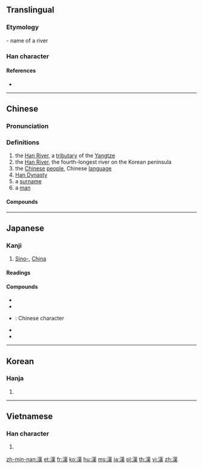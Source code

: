 {{also|汉}}<!-- may be replaced by zh-forms -->
==Translingual==
<!-- Doesn’t exist yet: {{stroke order|strokes=13}} -->
{{ja-forms|[[漢]]|[[汉]]|[[漢]]}}

===Etymology===
{{Han compound|水|𦰩|ls=psc|c1=s|c2=p|alt1=氵}} - name of a river

===Han character===
{{Han char|rn=85|rad=水|as=11|asj=10|sn=14|snj=13|four=34134|canj=ETLO|ids=⿰氵𦰩}}

====References====
* {{Han ref|kx=0646.170|dkj=18068|dj=1055.150|hdz=31713.090|uh=6F22|ud=28450|bh=BA7E|bd=47742}}

----

==Chinese==
{{zh-forms|s=汉}}

===Pronunciation===
{{zh-pron
|m=hàn
|c=hon3
|md=háng
|mn=hàn
|w=2hoe
|mc=y
|oc=y
|ma=
|cat=pn,n
}}

===Definitions===
{{zh-hanzi}}

# the [[w:Han River (Shaanxi and Hubei)|Han River]], a [[tributary]] of the [[w:Yangtze River|Yangtze]]
# the [[w:Han River (Korea)|Han River]], the fourth-longest river on the Korean peninsula
# the [[Chinese]] [[people]], Chinese [[language]]
# [[w:Han Dynasty|Han Dynasty]]
# a [[surname]]
# a [[man]]

====Compounds====
{{der3
|{{zh-l|漢白玉}}
|{{zh-l|漢堡}}
|{{zh-l|漢堡包}}
|{{zh-l|漢藏|Hàn Zàng|Sino-Tibetan}}
|{{zh-l|漢奸}}
|{{zh-l|漢界}}
|{{zh-l|漢民}}
|{{zh-l|漢人}}
|{{zh-l|漢文}}
|{{zh-l|漢姓}}
|{{zh-l|漢學}}
|{{zh-l|漢語|tr=Hànyǔ}}
|{{zh-l|漢語拼音|tr=Hànyǔ pīnyīn}}
|{{zh-l|漢語水平考試|tr=Hànyǔ Shuǐpíng Kǎoshì}}
|{{zh-l|漢字|tr=hànzì}}
|{{zh-l|漢字編碼}}
|{{zh-l|漢子}}
|{{zh-l|漢族|tr=Hànzú}}
|{{zh-l|好漢}}
|{{zh-l|男子漢}}
|{{zh-l|單身漢}}
|{{zh-l|大漢}}
}}

----

==Japanese==

===Kanji===
{{ja-kanji|grade=3|rs=水11}}

# [[Sino-]], [[China]]

====Readings====
{{ja-readings
|goon=[[かん]] (kan)
|kanon=[[かん]] (kan)
|kun=[[あや]] (aya)
|nanori=[[おとこ]] (otoko), [[から]] (kara), [[はん]] (han)
}}

====Compounds====
{{der-top|Compounds}}
* {{ja-r|漢音|かんおん}}
* {{ja-r|漢語|かんご}}
* {{ja-r|漢字|かんじ}}: Chinese character
* {{ja-r|漢方|かんぽう}}
* {{ja-r|痴漢|ちかん}}
{{der-bottom}}

----

==Korean==

===Hanja===
{{ko-hanja|hangeul=한|eumhun=|mr=han|y=han}}

# {{defn|lang=ko|sort=水11}}

----

==Vietnamese==

===Han character===
{{vi-hantu|[[hán]], [[háng]], [[hớn]]|rs=水11}}

# {{defn|lang=vi|sort=水11}}

[[zh-min-nan:漢]]
[[et:漢]]
[[fr:漢]]
[[ko:漢]]
[[hu:漢]]
[[ms:漢]]
[[ja:漢]]
[[pl:漢]]
[[th:漢]]
[[vi:漢]]
[[zh:漢]]